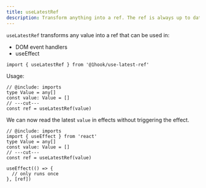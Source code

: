 ```yaml
---
title: useLatestRef
description: Transform anything into a ref. The ref is always up to date in effects and DOM events.
---
```


`useLatestRef` transforms any value into a ref that can be used in:

- DOM event handlers
- useEffect

```tsx twoslash include imports
import { useLatestRef } from '@1hook/use-latest-ref'
```

Usage:

```tsx twoslash
// @include: imports
type Value = any[]
const value: Value = []
// ---cut---
const ref = useLatestRef(value)
```

We can now read the latest `value` in effects without triggering the effect.

```tsx twoslash
// @include: imports
import { useEffect } from 'react'
type Value = any[]
const value: Value = []
// ---cut---
const ref = useLatestRef(value)

useEffect(() => {
  // only runs once
}, [ref])
```
